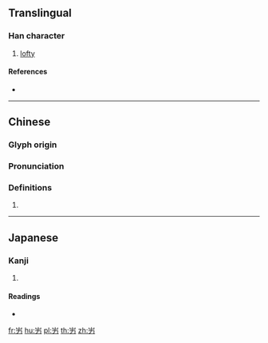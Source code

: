 {{character info/new}}
{{also|𡴽}}

==Translingual==

===Han character===
{{Han char|rn=46|rad=山|as=02|sn=5|four=22227|canj=UKS|ids=⿱山力}}

# [[lofty]]

====References====
* {{Han ref|kx=0307.060|dkj=07876|dj=0607.090|hdz=10760.170|uh=5C74|ud=23668|bh=C976|bd=51574}}

----

==Chinese==
{{zh-forms|alt=𡴽}}

===Glyph origin===
{{Han etym}}

===Pronunciation===
{{zh-pron
|m=lì
|c=lak6,lik6
|mc=y
|oc=y
|ma=
|cat=
}}

===Definitions===

# {{zh-only used in|屴崱/𡴽𡺢}}

----

==Japanese==

===Kanji===
{{ja-kanji|grade=|rs=山02}}

# {{defn|lang=ja|sort=山02}}

====Readings====
* {{ja-readings|on=[[りょく]] (ryoku), [[りき]] (riki)|kun=[[そびえるさま]] (sobierusama)}}

[[fr:屴]]
[[hu:屴]]
[[pl:屴]]
[[th:屴]]
[[zh:屴]]